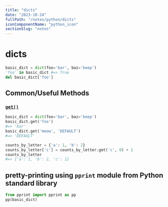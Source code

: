 ```yaml
---
title: "dicts"
date: "2023-10-24"
fullPath: "/notes/python/dicts"
iconComponentName: "python_icon"
sectionSlug: "notes"
---
```


# dicts
```python
basic_dict = dict(foo='bar', baz='beep')
'foo' in basic_dict #=> True
del basic_dict['foo']
```

## Common/Useful Methods

### [`get()`](https://python-reference.readthedocs.io/en/latest/docs/dict/get.html)

```python
basic_dict = dict(foo='bar', baz='beep')
basic_dict.get('foo')
#=> 'bar'
basic_dict.get('meow', 'DEFAULT')
#=> 'DEFAULT'

counts_by_letter = {'a': 1, 'b': 2}
counts_by_letter['c'] = counts_by_letter.get('c', 0) + 1
counts_by_letter
#=> {'a': 1, 'b': 2, 'c': 1}

```

## pretty-printing using `pprint` module from Python standard library
```python
from pprint import pprint as pp
pp(basic_dict)
```

